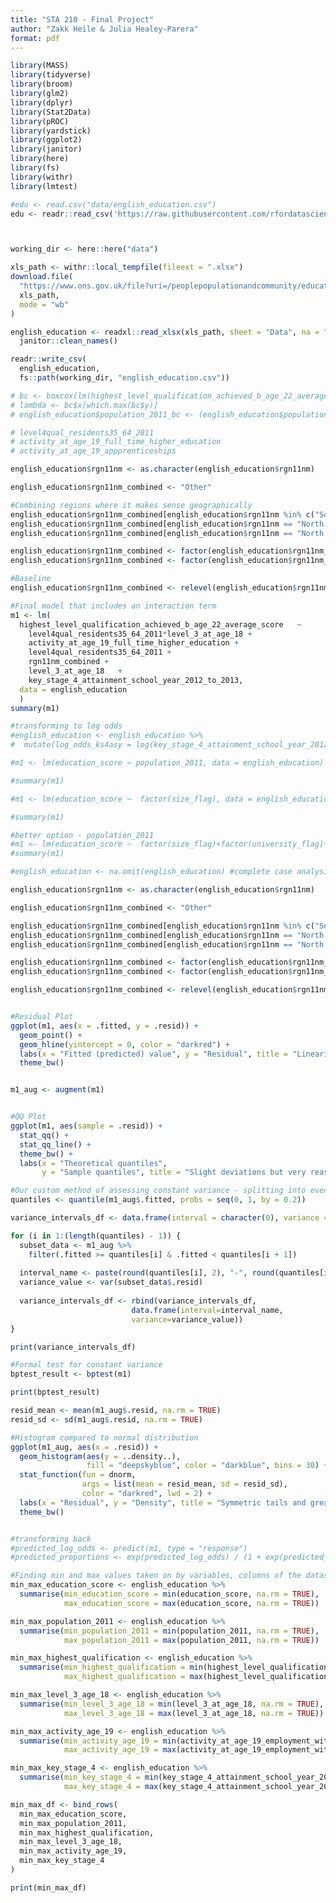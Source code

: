 ```yaml
---
title: "STA 210 - Final Project"
author: "Zakk Heile & Julia Healey-Parera"
format: pdf
---
```


```r

library(MASS)
library(tidyverse)
library(broom)
library(glm2)
library(dplyr)
library(Stat2Data)
library(pROC)
library(yardstick)
library(ggplot2)
library(janitor)
library(here)
library(fs)
library(withr)
library(lmtest)

#edu <- read.csv("data/english_education.csv")
edu <- readr::read_csv('https://raw.githubusercontent.com/rfordatascience/tidytuesday/master/data/2024/2024-01-23/english_education.csv')



working_dir <- here::here("data")

xls_path <- withr::local_tempfile(fileext = ".xlsx")
download.file(
  "https://www.ons.gov.uk/file?uri=/peoplepopulationandcommunity/educationandchildcare/datasets/educationalattainmentofyoungpeopleinenglishtownsdata/200708201819/youngpeoplesattainmentintownsreferencetable1.xlsx",
  xls_path,
  mode = "wb"
)

english_education <- readxl::read_xlsx(xls_path, sheet = "Data", na = "*") |> 
  janitor::clean_names()

readr::write_csv(
  english_education,
  fs::path(working_dir, "english_education.csv"))
```

```r
# bc <- boxcox(lm(highest_level_qualification_achieved_b_age_22_average_score ~ population_2011, data = english_education))
# lambda <- bc$x[which.max(bc$y)]
# english_education$population_2011_bc <- (english_education$population_2011^lambda - 1) / lambda

# level4qual_residents35_64_2011
# activity_at_age_19_full_time_higher_education
# activity_at_age_19_appprenticeships

english_education$rgn11nm <- as.character(english_education$rgn11nm)

english_education$rgn11nm_combined <- "Other"

#Combining regions where it makes sense geographically
english_education$rgn11nm_combined[english_education$rgn11nm %in% c("South East", "South West")] <- "South"
english_education$rgn11nm_combined[english_education$rgn11nm == "North East"] <- "North East"
english_education$rgn11nm_combined[english_education$rgn11nm == "North West"] <- "North West"

english_education$rgn11nm_combined <- factor(english_education$rgn11nm_combined)
english_education$rgn11nm_combined <- factor(english_education$rgn11nm_combined)

#Baseline
english_education$rgn11nm_combined <- relevel(english_education$rgn11nm_combined, ref = "South")

#Final model that includes an interaction term
m1 <- lm(
  highest_level_qualification_achieved_b_age_22_average_score	~ 
    level4qual_residents35_64_2011*level_3_at_age_18 +
    activity_at_age_19_full_time_higher_education +
    level4qual_residents35_64_2011 +
    rgn11nm_combined + 
    level_3_at_age_18	+ 
    key_stage_4_attainment_school_year_2012_to_2013, 
  data = english_education
  )
summary(m1)
```

```r


#transforming to log odds
#english_education <- english_education %>%
#  mutate(log_odds_ks4asy = log(key_stage_4_attainment_school_year_2012_to_2013 / (1 #- key_stage_4_attainment_school_year_2012_to_2013)))

#m1 <- lm(education_score ~ population_2011, data = english_education)

#summary(m1)

#m1 <- lm(education_score ~  factor(size_flag), data = english_education)

#summary(m1)

#better option - population_2011
#m1 <- lm(education_score ~  factor(size_flag)+factor(university_flag)+factor###(job_density_flag)+highest_level_qualification_achieved_b_age_22_average_score+factor(rgn11nm), data = english_education)
#summary(m1)

#english_education <- na.omit(english_education) #complete case analysis for all variables, even those we aren't using. We want R's default complete case analysis, only for those variables we are working with.

english_education$rgn11nm <- as.character(english_education$rgn11nm)

english_education$rgn11nm_combined <- "Other"

english_education$rgn11nm_combined[english_education$rgn11nm %in% c("South East", "South West")] <- "South"
english_education$rgn11nm_combined[english_education$rgn11nm == "North East"] <- "North East"
english_education$rgn11nm_combined[english_education$rgn11nm == "North West"] <- "North West"

english_education$rgn11nm_combined <- factor(english_education$rgn11nm_combined)
english_education$rgn11nm_combined <- factor(english_education$rgn11nm_combined)

english_education$rgn11nm_combined <- relevel(english_education$rgn11nm_combined, ref = "South")


#Residual Plot
ggplot(m1, aes(x = .fitted, y = .resid)) + 
  geom_point() + 
  geom_hline(yintercept = 0, color = "darkred") + 
  labs(x = "Fitted (predicted) value", y = "Residual", title = "Linearity looks great except at endpoints, Constant variance looks sufficient") + 
  theme_bw()


m1_aug <- augment(m1)


#QQ Plot
ggplot(m1, aes(sample = .resid)) +
  stat_qq() + 
  stat_qq_line() + 
  theme_bw() + 
  labs(x = "Theoretical quantiles", 
       y = "Sample quantiles", title = "Slight deviations but very reasonably normal")

#Our custom method of assessing constant variance - splitting into even intervals, calculating variance of each, and comparing.
quantiles <- quantile(m1_aug$.fitted, probs = seq(0, 1, by = 0.2))

variance_intervals_df <- data.frame(interval = character(0), variance = numeric(0))

for (i in 1:(length(quantiles) - 1)) {
  subset_data <- m1_aug %>%
    filter(.fitted >= quantiles[i] & .fitted < quantiles[i + 1])
  
  interval_name <- paste(round(quantiles[i], 2), "-", round(quantiles[i + 1], 2), sep="")
  variance_value <- var(subset_data$.resid)
  
  variance_intervals_df <- rbind(variance_intervals_df, 
                           data.frame(interval=interval_name,
                           variance=variance_value))
}

print(variance_intervals_df)

#Formal test for constant variance
bptest_result <- bptest(m1)

print(bptest_result)

resid_mean <- mean(m1_aug$.resid, na.rm = TRUE)
resid_sd <- sd(m1_aug$.resid, na.rm = TRUE)

#Histogram compared to normal distribution
ggplot(m1_aug, aes(x = .resid)) + 
  geom_histogram(aes(y = ..density..), 
                 fill = "deepskyblue", color = "darkblue", bins = 30) + 
  stat_function(fun = dnorm, 
                args = list(mean = resid_mean, sd = resid_sd),
                color = "darkred", lwd = 2) +
  labs(x = "Residual", y = "Density", title = "Symmetric tails and great fit to normal distribution") + 
  theme_bw()


#transforming back
#predicted_log_odds <- predict(m1, type = "response")
#predicted_proportions <- exp(predicted_log_odds) / (1 + exp(predicted_log_odds))
```

```r
#Finding min and max values taken on by variables, columns of the datasaet.
min_max_education_score <- english_education %>%
  summarise(min_education_score = min(education_score, na.rm = TRUE),
            max_education_score = max(education_score, na.rm = TRUE))

min_max_population_2011 <- english_education %>%
  summarise(min_population_2011 = min(population_2011, na.rm = TRUE),
            max_population_2011 = max(population_2011, na.rm = TRUE))

min_max_highest_qualification <- english_education %>%
  summarise(min_highest_qualification = min(highest_level_qualification_achieved_b_age_22_average_score, na.rm = TRUE),
            max_highest_qualification = max(highest_level_qualification_achieved_b_age_22_average_score, na.rm = TRUE))

min_max_level_3_age_18 <- english_education %>%
  summarise(min_level_3_age_18 = min(level_3_at_age_18, na.rm = TRUE),
            max_level_3_age_18 = max(level_3_at_age_18, na.rm = TRUE))

min_max_activity_age_19 <- english_education %>%
  summarise(min_activity_age_19 = min(activity_at_age_19_employment_with_earnings_above_10_000, na.rm = TRUE),
            max_activity_age_19 = max(activity_at_age_19_employment_with_earnings_above_10_000, na.rm = TRUE))

min_max_key_stage_4 <- english_education %>%
  summarise(min_key_stage_4 = min(key_stage_4_attainment_school_year_2012_to_2013, na.rm = TRUE),
            max_key_stage_4 = max(key_stage_4_attainment_school_year_2012_to_2013, na.rm = TRUE))

min_max_df <- bind_rows(
  min_max_education_score,
  min_max_population_2011,
  min_max_highest_qualification,
  min_max_level_3_age_18,
  min_max_activity_age_19,
  min_max_key_stage_4
)

print(min_max_df)
```

```r

```

